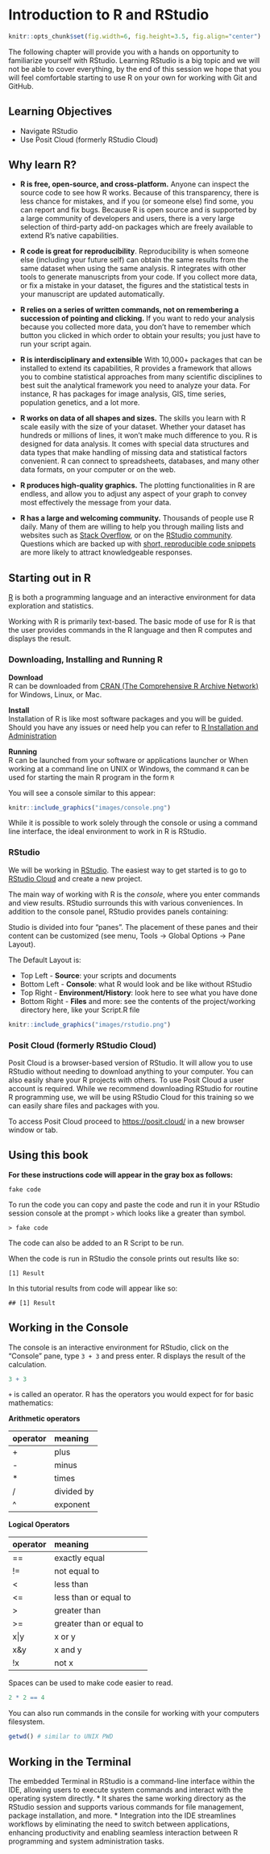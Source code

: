 # Introduction to R and RStudio

```r
knitr::opts_chunk$set(fig.width=6, fig.height=3.5, fig.align="center")
```

The following chapter will provide you with a hands on opportunity to familiarize yourself with RStudio. Learning RStudio is a big topic and we will not be able to cover everything, by the end of this session we hope that you will feel comfortable starting to use R on your own for working with Git and GitHub.

## Learning Objectives

-   Navigate RStudio
-   Use Posit Cloud (formerly RStudio Cloud)

## Why learn R?

-   **R is free, open-source, and cross-platform.** Anyone can inspect the source code to see how R works. Because of this transparency, there is less chance for mistakes, and if you (or someone else) find some, you can report and fix bugs. Because R is open source and is supported by a large community of developers and users, there is a very large selection of third-party add-on packages which are freely available to extend R's native capabilities.

-   **R code is great for reproducibility**. Reproducibility is when someone else (including your future self) can obtain the same results from the same dataset when using the same analysis. R integrates with other tools to generate manuscripts from your code. If you collect more data, or fix a mistake in your dataset, the figures and the statistical tests in your manuscript are updated automatically.

-   **R relies on a series of written commands, not on remembering a succession of pointing and clicking.** If you want to redo your analysis because you collected more data, you don't have to remember which button you clicked in which order to obtain your results; you just have to run your script again.

-   **R is interdisciplinary and extensible** With 10,000+ packages that can be installed to extend its capabilities, R provides a framework that allows you to combine statistical approaches from many scientific disciplines to best suit the analytical framework you need to analyze your data. For instance, R has packages for image analysis, GIS, time series, population genetics, and a lot more.

-   **R works on data of all shapes and sizes.** The skills you learn with R scale easily with the size of your dataset. Whether your dataset has hundreds or millions of lines, it won't make much difference to you. R is designed for data analysis. It comes with special data structures and data types that make handling of missing data and statistical factors convenient. R can connect to spreadsheets, databases, and many other data formats, on your computer or on the web.

-   **R produces high-quality graphics.** The plotting functionalities in R are endless, and allow you to adjust any aspect of your graph to convey most effectively the message from your data.

-   **R has a large and welcoming community.** Thousands of people use R daily. Many of them are willing to help you through mailing lists and websites such as [Stack Overflow](https://stackoverflow.com/), or on the [RStudio community](https://community.rstudio.com/). Questions which are backed up with [short, reproducible code snippets](https://www.tidyverse.org/help/) are more likely to attract knowledgeable responses.

## Starting out in R

[R](https://cran.rstudio.com/) is both a programming language and an interactive environment for data exploration and statistics.

Working with R is primarily text-based. The basic mode of use for R is that the user provides commands in the R language and then R computes and displays the result.

### Downloading, Installing and Running R

**Download**\
R can be downloaded from [CRAN (The Comprehensive R Archive Network)](https://cran.rstudio.com/index.html) for Windows, Linux, or Mac.

**Install**\
Installation of R is like most software packages and you will be guided. Should you have any issues or need help you can refer to [R Installation and Administration](https://cran.r-project.org/doc/manuals/r-release/R-admin.html)

**Running**\
R can be launched from your software or applications launcher or When working at a command line on UNIX or Windows, the command `R` can be used for starting the main R program in the form `R`

You will see a console similar to this appear:

```r
knitr::include_graphics("images/console.png")
```

While it is possible to work solely through the console or using a command line interface, the ideal environment to work in R is RStudio.

### RStudio

We will be working in [RStudio](https://www.rstudio.com/products/rstudio/download/). The easiest way to get started is to go to [RStudio Cloud](https://rstudio.cloud/) and create a new project.

The main way of working with R is the *console*, where you enter commands and view results. RStudio surrounds this with various conveniences. In addition to the console panel, RStudio provides panels containing:

Studio is divided into four "panes". The placement of these panes and their content can be customized (see menu, Tools -\> Global Options -\> Pane Layout).

The Default Layout is:

-   Top Left - **Source**: your scripts and documents
-   Bottom Left - **Console**: what R would look and be like without RStudio
-   Top Right - **Environment/History**: look here to see what you have done
-   Bottom Right - **Files** and more: see the contents of the project/working directory here, like your Script.R file

```r
knitr::include_graphics("images/rstudio.png")
```

### Posit Cloud (formerly RStudio Cloud)

Posit Cloud is a browser-based version of RStudio. It will allow you to use RStudio without needing to download anything to your computer. You can also easily share your R projects with others. To use Posit Cloud a user account is required. While we recommend downloading RStudio for routine R programming use, we will be using RStudio Cloud for this training so we can easily share files and packages with you.

To access Posit Cloud proceed to <https://posit.cloud/> in a new browser window or tab.

## Using this book

**For these instructions code will appear in the gray box as follows:**

```         
fake code
```

To run the code you can copy and paste the code and run it in your RStudio session console at the prompt `>` which looks like a greater than symbol.

```         
> fake code
```

The code can also be added to an R Script to be run.

When the code is run in RStudio the console prints out results like so:

```         
[1] Result
```

In this tutorial results from code will appear like so:

```         
## [1] Result
```

## Working in the Console

The console is an interactive environment for RStudio, click on the "Console" pane, type `3 + 3` and press enter. R displays the result of the calculation.

```r
3 + 3
```

`+` is called an operator. R has the operators you would expect for for basic mathematics:

**Arithmetic operators**<br>

| operator | meaning    |
|:---------|:-----------|
| \+       | plus       |
| \-       | minus      |
| \*       | times      |
| /        | divided by |
| \^       | exponent   |

**Logical Operators**<br>

| operator | meaning                  |
|:---------|:-------------------------|
| ==       | exactly equal            |
| !=       | not equal to             |
| \<       | less than                |
| \<=      | less than or equal to    |
| \>       | greater than             |
| \>=      | greater than or equal to |
| x\|y     | x or y                   |
| x&y      | x and y                  |
| !x       | not x                    |

Spaces can be used to make code easier to read.

```r
2 * 2 == 4
```

You can also run commands in the consile for working with your computers filesystem.

```r
getwd() # similar to UNIX PWD
```

## Working in the Terminal

The embedded Terminal in RStudio is a command-line interface within the IDE, allowing users to execute system commands and interact with the operating system directly. 
* It shares the same working directory as the RStudio session and supports various commands for file management, package installation, and more. 
* Integration into the IDE streamlines workflows by eliminating the need to switch between applications, enhancing productivity and enabling seamless interaction between R programming and system administration tasks. 